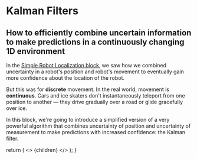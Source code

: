 

# Kalman Filters

## How to efficiently combine uncertain information to make predictions in a continuously changing 1D environment

In the [Simple Robot Localization block](/blocks/robot-localization), we saw how we combined uncertainty in a robot's position and robot's movement to eventually gain more confidence about the location of the robot.

But this was for **discrete** movement. In the real world, movement is **continuous**. Cars and ice skaters don't instantaneously teleport from one position to another &mdash; they drive gradually over a road or glide gracefully over ice.

In this block, we're going to introduce a simplified version of a very powerful algorithm that combines uncertainty of position and uncertainty of measurement to make predictions with increased confidence: the Kalman filter.

<GaussianParameterUpdateTutorial />

<PostArticleSubscribe />

  return (
    <>
      <Head>
        <title>Kalman Filters / Newt Interactive</title>
        <meta
          name="description"
          content="Interactive explainer on the algorithm behind efficiently combining uncertain information to make predictions in a continuously changing 1D environment"
        />
        <meta
          name="keywords"
          content="Kalman filters, uncertainty, predictions, continuous environment, algorithm, interactive explainer"
        />
        <meta property="og:title" content="Kalman Filters / Newt Interactive" />
        <meta
          property="og:description"
          content="Interactive explainer on the algorithm behind efficiently combining uncertain information to make predictions in a continuously changing 1D environment"
        />
        <meta
          property="og:image"
          content="https://i.ibb.co/NpXN5rj/Meta-tag-image-1.png"
        />
        <meta
          property="og:url"
          content="https://newtinteractive.com/blocks/kalman-filters"
        />
        <meta property="og:type" content="article" />
        <meta name="twitter:card" content="summary_large_image" />
        <meta
          name="twitter:title"
          content="Kalman Filters / Newt Interactive"
        />
        <meta
          name="twitter:description"
          content="Learn about efficiently combining uncertain information to make predictions in a continuously changing 1D environment"
        />
        <meta
          name="twitter:image"
          content="https://i.ibb.co/NpXN5rj/Meta-tag-image-1.png"
        />
        <meta name="twitter:creator" content="@nehaludyavar" />
      </Head>
      <MdxLayout>{children}</MdxLayout>
    </>
  );
}
